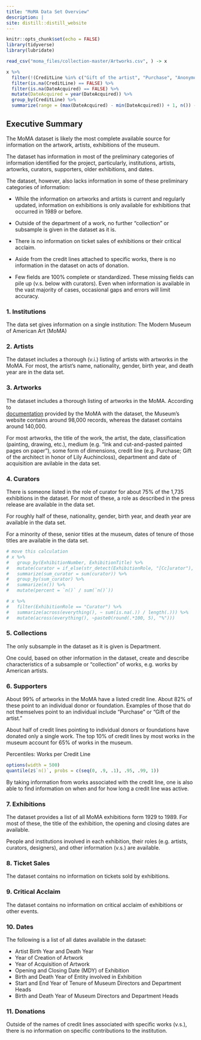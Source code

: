 ```yaml
---
title: "MoMA Data Set Overview"
description: |
site: distill::distill_website
---
```


```r
knitr::opts_chunk$set(echo = FALSE)
library(tidyverse)
library(lubridate)
```

```r
read_csv("moma_files/collection-master/Artworks.csv", ) -> x

x %>% 
  filter(!(CreditLine %in% c("Gift of the artist", "Purchase", "Anonymous gift", "Given anonymously", "Gift of the designer", "Gift of the architect", "Gift of the designers", "Gift of the architects")) == TRUE) %>% 
  filter(is.na(CreditLine) == FALSE) %>% 
  filter(is.na(DateAcquired) == FALSE) %>% 
  mutate(DateAcquired = year(DateAcquired)) %>% 
  group_by(CreditLine) %>% 
  summarize(range = (max(DateAcquired) - min(DateAcquired)) + 1, n()) -> z
```

## Executive Summary 

The MoMA dataset is likely the most complete available source for information on
the artwork, artists, exhibitions of the museum. 

The dataset has information in most of the preliminary categories of information
identified for the project, particularly, institutions, artists, artowrks, 
curators, supporters, older exhibitions, and dates.

The dataset, however, also lacks information in some of these preliminary categories  of information:

* While the information on artworks and artists is current and regularly updated, 
information on exhibitions is only available for exhibitions that occurred in 1989 
or before.

* Outside of the department of a work, no further "collection" or subsample is
given in the dataset as it is. 

* There is no information on ticket sales of exhibitions or their critical acclaim. 

* Aside from the credit lines attached to specific works, there is no information 
in the dataset on acts of donation. 

* Few fields are 100% complete or standardized. These missing fields can pile up 
(v.s. below with curators). Even when information is available in the vast majority 
of cases, occasional gaps and errors will limit accuracy. 


### 1. Institutions

The data set gives information on a single institution: The Modern Museum of American Art (MoMA)

### 2. Artists

The dataset includes a thorough (v.i.) listing of artists with artworks in the MoMA. 
For most, the artist's name, nationality, gender, birth year, and death year are
in the data set. 

### 3. Artworks

The dataset includes a thorough listing of artworks in the MoMA. According to  
[documentation](https://github.com/MuseumofModernArt/collection/blob/master/README.md) provided by the MoMA with the dataset, the Museum's website contains around 98,000 records, whereas the dataset contains around 140,000.

For most artworks, the title of the work, the artist, the date, classification (painting, drawing, etc.), 
 medium (e.g. "Ink and cut-and-pasted painted pages on paper"), some form of dimensions, 
credit line (e.g. Purchase; Gift of the architect in honor of Lily Auchincloss), 
department and date of acquisition are avilable in the data set. 

### 4. Curators

There is someone listed in the role of curator for about 75% of the 1,735 exhibitions 
in the dataset. For most of these, a role as described in the press release are available
in the data set.

For roughly half of these, nationality, gender, birth year, and death year are 
available in the data set.

For a minority of these, senior titles at the museum, dates of tenure of those titles
are available in the data set. 


```r

# move this calculation
# x %>%
#   group_by(ExhibitionNumber, ExhibitionTitle) %>%
#   mutate(curator = if_else(str_detect(ExhibitionRole, "[Cc]urator"), TRUE, FALSE)) %>%
#   summarize(sum_curator = sum(curator)) %>%
#   group_by(sum_curator) %>%
#   summarize(n()) %>%
#   mutate(percent = `n()` / sum(`n()`))

# x %>% 
#   filter(ExhibitionRole == "Curator") %>% 
#   summarize(across(everything(), ~ sum(is.na(.)) / length(.))) %>% 
#   mutate(across(everything(), ~paste0(round(.*100, 5), "%")))
``` 

### 5. Collections

The only subsample in the dataset as it is given is Department. 

One could, based on other information in the dataset, create and describe 
characteristics of a subsample or "collection" of works, e.g. works by American artists.

### 6. Supporters

About 99% of artworks in the MoMA have a listed credit line. About 82% of these point
to an individual donor or foundation. Examples of those that do not themselves point 
to an individual include "Purchase" or "Gift of the artist."

About half of credit lines pointing to individual donors or foundations have donated only
a single work. The top 10% of credit lines by most works in the museum account for 
65% of works in the museum.

Percentiles: Works per Credit Line

```r
options(width = 500)
quantile(z$`n()`, probs = c(seq(0, .9, .1), .95, .99, 1))
```

By taking information from works associated with the credit line, one is also able 
to find information on when and for how long a credit line was active.

### 7. Exhibitions

The dataset provides a list of all MoMA exhibitions form 1929 to 1989. For most of these,
the title of the exhibition, the opening and closing dates are available. 

People and institutions involved in each exhibition, their roles (e.g. artists, curators, designers), 
and other information (v.s.) are available.

### 8. Ticket Sales

The dataset contains no information on tickets sold by exhibitions. 

### 9. Critical Acclaim

The dataset contains no information on critical acclaim of exhibitions or other events. 

### 10. Dates

The following is a list of all dates available in the dataset:

* Artist Birth Year and Death Year
* Year of Creation of Artwork
* Year of Acquisition of Artwork
* Opening and Closing Date (MDY) of Exhibition
* Birth and Death Year of Entity involved in Exhibition
* Start and End Year of Tenure of Museum Directors and Department Heads
* Birth and Death Year of Museum Directors and Department Heads

### 11. Donations

Outside of the names of credit lines associated with specific works (v.s.), there
is no information on specific contributions to the institution. 



